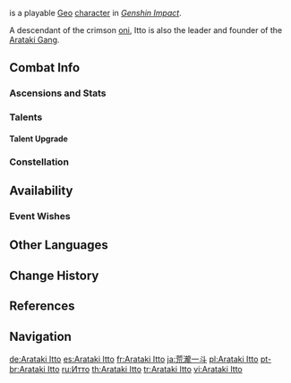 {{CharacterTabs}}
{{Character Infobox
|image            = <gallery>
Character Arataki Itto Card.png|Card
Character Arataki Itto Full Wish.png|Wish
Character Arataki Itto Game.png|In Game
</gallery>

<!--Playable Character Information-->
|type             = Playable
|rarity           = 5
|weapon           = Claymore
|element          = Geo

<!--Character Information-->
|name             = Arataki Itto
|birthday         = June 1st
|constellation    = Taurus Iracundus
|region           = Inazuma
|affiliation      = Arataki Gang
|affiliation2     = Oni
|affiliation3     = Youkai
|dish             = Way of the Strong
|obtain           = Character Event Wishes
|event_name       = Oni's Royale
|releaseDate      = 2021-12-14

<!--Titles-->
|title            = Hanamizaka Heroics
|title2           = The First and Greatest Head of the Arataki Gang

<!--Voice Actors-->
|voiceEN          = {{w|Max Mittelman}}<ref name="Arataki Itto EN/JP">Twitter: [https://twitter.com/GenshinImpact/status/1468460338123264001 EN & JP VA Announcement]</ref>
|voiceCN          = [https://zh.moegirl.org.cn/刘照坤 Liu Zhaokun ({{Lang|mini=1|zh=刘照坤}})]<ref>Bilibili: [https://www.bilibili.com/video/BV1ZT4y197ko Version 2.3 Chinese Special Program]</ref>
|voiceJP          = {{w|Takanori Nishikawa|Nishikawa Takanori ({{Lang|mini=1|ja=西川貴教}})}}<ref name="Arataki Itto EN/JP" />
|voiceKR          = {{w|Song Joon-seok|Song Joon-seok ({{Lang|mini=1|ko=송준석}})}}<ref>Twitter: [https://twitter.com/genshinimpactkr/status/1468460336185364480 KR VA Announcement]</ref>
}}
{{Lang|'''Arataki Itto'''|ja={{rubi|荒|あら|瀧|たき|一|いっ|斗|と}}|ja_rm=Arataki Itto}} is a playable [[Geo]] [[character]] in ''[[Genshin Impact]]''.

A descendant of the crimson [[oni]], Itto is also the leader and founder of the [[Arataki Gang]].

==Combat Info==
===Ascensions and Stats===
{{Character Ascensions and Stats}}

===Talents ===
{{Talent Table}}

====Talent Upgrade====
{{Talent Upgrade}}

=== Constellation===
{{Constellation Table}}

==Availability==
===Event Wishes===
{{Featured}}

==Other Languages==
{{Other Languages
|default_hidden = 1
|en      = Arataki Itto
|zhs     = 荒泷一斗
|zhs_rm  = Huānglóng Yīdǒu
|zht     = 荒瀧一斗
|zht_rm  = Huānglóng Yīdǒu
|ja      = {{Rubi|荒|あら|瀧|たき|一|いっ|斗|と}}
|ja_rm   = Arataki Itto
|ko      = 아라타키 이토
|ko_rm   = Arataki Ito
|es      = Arataki Itto
|fr      = Arataki Itto
|ru      = Итто
|th      = Arataki Itto
|vi      = Arataki Itto
|de      = Arataki Itto
|id      = Arataki Itto
|pt      = Arataki Itto
}}

==Change History==
{{Change History|2.3}}

==References==
{{Reflist|1}}

==Navigation==
{{Character Navbox}}

<!--interwiki-->
[[de:Arataki Itto]]
[[es:Arataki Itto]]
[[fr:Arataki Itto]]
[[ja:荒瀧一斗]]
[[pl:Arataki Itto]]
[[pt-br:Arataki Itto]]
[[ru:Итто]]
[[th:Arataki Itto]]
[[tr:Arataki Itto]]
[[vi:Arataki Itto]]